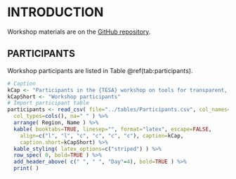 # INTRODUCTION

Workshop materials are on the [GitHub repository](https://github.com/pbs-assess/TTTworkshop).

## PARTICIPANTS

Workshop participants are listed in Table \@ref(tab:participants).

<!-- Load participants table -->
```r
# Caption
kCap <- "Participants in the {TESA} workshop on tools for transparent, traceable, and transferable assessments."
kCapShort <- "Workshop participants"
# Import participant table
participants <- read_csv( file="../tables/Participants.csv", col_names=TRUE,
  col_types=cols(), na=" " ) %>%
  arrange( Region, Name ) %>%
  kable( booktabs=TRUE, linesep="", format="latex", escape=FALSE,
    align=c("l", "l", "c", "c", "c", "c"), caption=kCap, 
    caption.short=kCapShort) %>%
  kable_styling( latex_options=c("striped") ) %>%
  row_spec( 0, bold=TRUE ) %>%
  add_header_above( c(" ", " ", "Day"=4), bold=TRUE ) %>%
  print( )
```
